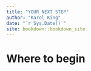 ```yaml
--- 
title: "YOUR NEXT STEP"
author: "Karol King"
date: "`r Sys.Date()`"
site: bookdown::bookdown_site
---
```


# Where to begin

